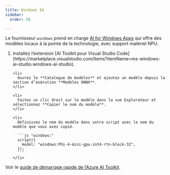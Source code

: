```yaml
---
title: Windows IA
sidebar:
  order: 50

---
```



Le fournisseur `windows` prend en charge [AI for Windows Apps](https://learn.microsoft.com/en-us/windows/ai/) qui offre des modèles locaux à la pointe de la technologie, avec support matériel NPU.

<Steps>
  <ol>
    <li>
      Installez l’extension [AI Toolkit pour Visual Studio Code](https://marketplace.visualstudio.com/items?itemName=ms-windows-ai-studio.windows-ai-studio).
    </li>

    <li>
      Ouvrez le **Catalogue de modèles** et ajoutez un modèle depuis la section d’exécution **Modèles ONNX**.
    </li>

    <li>
      Faites un clic droit sur le modèle dans la vue Explorateur et sélectionnez **Copier le nom du modèle**.
    </li>

    <li>
      Définissez le nom du modèle dans votre script avec le nom du modèle que vous avez copié.

      ```js "windows:"
      script({
        model: "windows:Phi-4-mini-gpu-int4-rtn-block-32",
      });
      ```
    </li>
  </ol>
</Steps>

Voir le [guide de démarrage rapide de l’Azure AI Toolkit](https://learn.microsoft.com/en-us/windows/ai/toolkit/toolkit-getting-started).
